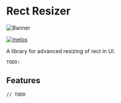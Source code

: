 # Rect Resizer

![Banner](/assets/banner.png)

[![melos](https://img.shields.io/badge/maintained%20with-melos-f700ff.svg?style=flat-square)](https://github.com/invertase/melos)

A library for advanced resizing of rect in UI.

```
TODO:
```

## Features

```
// TODO
```